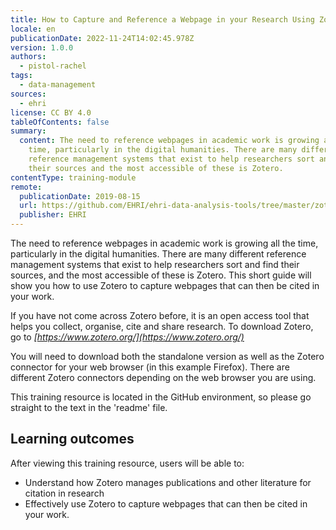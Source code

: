 ```yaml
---
title: How to Capture and Reference a Webpage in your Research Using Zotero
locale: en
publicationDate: 2022-11-24T14:02:45.978Z
version: 1.0.0
authors:
  - pistol-rachel
tags:
  - data-management
sources:
  - ehri
license: CC BY 4.0
tableOfContents: false
summary:
  content: The need to reference webpages in academic work is growing all the
    time, particularly in the digital humanities. There are many different
    reference management systems that exist to help researchers sort and find
    their sources and the most accessible of these is Zotero.
contentType: training-module
remote:
  publicationDate: 2019-08-15
  url: https://github.com/EHRI/ehri-data-analysis-tools/tree/master/zotero
  publisher: EHRI
---
```

The need to reference webpages in academic work is growing all the time, particularly in the digital humanities. There are many different reference management systems that exist to help researchers sort and find their sources, and the most accessible of these is Zotero. This short guide will show you how to use Zotero to capture webpages that can then be cited in your work.

If you have not come across Zotero before, it is an open access tool that helps you collect, organise, cite and share research. To download Zotero, go to *[https://www.zotero.org/](https://www.zotero.org/)*

You will need to download both the standalone version as well as the Zotero connector for your web browser (in this example Firefox). There are different Zotero connectors depending on the web browser you are using.

<Callout kind="note">
  This training resource is located in the GitHub environment, so please go straight to the text in the 'readme' file.
</Callout>

## Learning outcomes

After viewing this training resource, users will be able to:

* Understand how Zotero manages publications and other literature for citation in research
* Effectively use Zotero to capture webpages that can then be cited in your work.

<ExternalResource title="Interested in learning more?" subtitle="Check out How to capture and reference a webpage in your research using Zotero" url="https://github.com/EHRI/ehri-data-analysis-tools/tree/master/zotero" />

